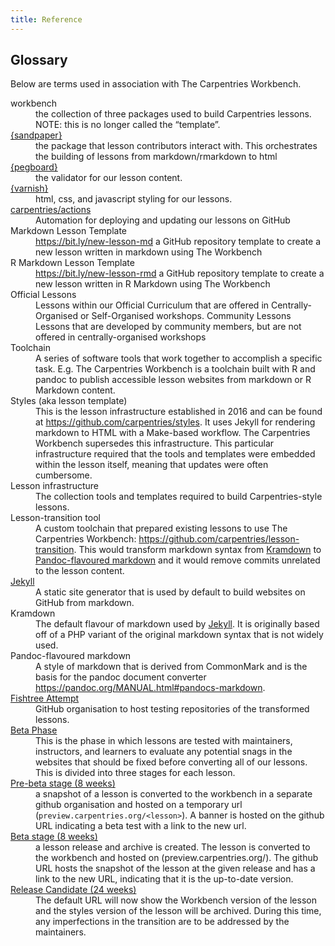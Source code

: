 ```yaml
---
title: Reference
---
```



## Glossary

Below are terms used in association with The Carpentries Workbench.

[workbench]{#workbench .anchored}
: the collection of three packages used to build Carpentries lessons. NOTE: this
  is no longer called the “template”.

[{sandpaper}](https://carpentries.github.io/sandpaper){#sandpaper .anchored}
: the package that lesson contributors interact with. This orchestrates the
  building of lessons from markdown/rmarkdown to html

[{pegboard}](https://carpentries.github.io/pegboard){#pegboard .anchored}
: the validator for our lesson content.

[{varnish}](https://carpentries.github.io/varnish){#varnish .anchored}
: html, css, and javascript styling for our lessons.

[carpentries/actions](https://github.com/carpentries/actions){#actions .anchored}
: Automation for deploying and updating our lessons on GitHub

[Markdown Lesson Template]{#markdown-lesson-template .anchored}
: <https://bit.ly/new-lesson-md> a GitHub repository template to create a new
  lesson written in markdown using The Workbench

[R Markdown Lesson Template]{#r-markdown-lesson-template .anchored}
: <https://bit.ly/new-lesson-rmd> a GitHub repository template to create a new
  lesson written in R Markdown using The Workbench

[Official Lessons]{#official-lessons .anchored}
: Lessons within our Official Curriculum that are offered in
  Centrally-Organised or Self-Organised workshops. Community Lessons Lessons
  that are developed by community members, but are not offered in
  centrally-organised workshops

[Toolchain]{#toolchain  .anchored}
: A series of software tools that work together to accomplish a specific task.
  E.g. The Carpentries Workbench is a toolchain built with R and pandoc to
  publish accessible lesson websites from markdown or R Markdown content.

[Styles (aka lesson template)]{#styles .anchored}
: This is the lesson infrastructure established in 2016 and can be found at
  <https://github.com/carpentries/styles>. It uses Jekyll for rendering markdown
  to HTML with a Make-based workflow. The Carpentries Workbench supersedes this
  infrastructure. This particular infrastructure required that the tools and
  templates were embedded within the lesson itself, meaning that updates were
  often cumbersome. 

[Lesson infrastructure]{#lesson-infrastructure .anchored}
: The collection tools and templates required to build Carpentries-style lessons. 

[Lesson-transition tool]{#lesson-transition-tool .anchored}
: A custom toolchain that prepared existing lessons to use The Carpentries
  Workbench: <https://github.com/carpentries/lesson-transition>. This would
  transform markdown syntax from [Kramdown](#kramdown) to [Pandoc-flavoured
  markdown](#pandoc-flavoured-markdown) and it would remove commits unrelated
  to the lesson content.

[Jekyll](https://jekyllrb.com/){#jekyll .anchored}
: A static site generator that is used by default to build websites on GitHub
  from markdown. 

[Kramdown]{#kramdown .anchored}
: The default flavour of markdown used by
  [Jekyll](#jekyll). It is originally based off of a PHP variant of the
  original markdown syntax that is not widely used. 

[Pandoc-flavoured markdown]{#pandoc-flavoured-markdown .anchored}
: A style of markdown that is derived from CommonMark and is the basis for the
  pandoc document converter <https://pandoc.org/MANUAL.html#pandocs-markdown>.

[Fishtree Attempt](https://github.com/fishtree-attempt){#fishtree-attempt .anchored}
: GitHub organisation to host testing repositories of the transformed lessons. 

[Beta Phase](beta-phase.html){#beta-phase .anchored}
: This is the phase in which lessons are tested with maintainers, instructors,
  and learners to evaluate any potential snags in the websites that should be
  fixed before converting all of our lessons. This is divided into three stages
  for each lesson.

[Pre-beta stage (8 weeks)](beta-phase.html#pre-beta){#pre-beta-stage .anchored}
: a snapshot of a lesson is converted to the workbench in a separate github
  organisation and hosted on a temporary url
  (`preview.carpentries.org/<lesson>`). A banner is hosted on the github URL
  indicating a beta test with a link to the new url. 

[Beta stage (8 weeks)](beta-phase.html#beta){#beta-stage .anchored}
: a lesson release and archive is created. The lesson is converted to the
  workbench and hosted on (preview.carpentries.org/<lesson>). The github URL
  hosts the snapshot of the lesson at the given release and has a link to the
  new URL, indicating that it is the up-to-date version.

[Release Candidate (24 weeks)](beta-phase.html#pre-release){#release-candidate .anchored}
: The default URL will now show the Workbench version of the lesson and the
  styles version of the lesson will be archived. During this time, any
  imperfections in the transition are to be addressed by the maintainers.
